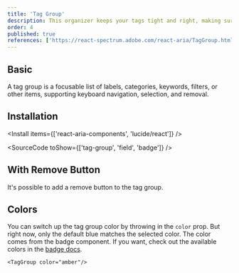 ```yaml
---
title: 'Tag Group'
description: This organizer keeps your tags tight and right, making sure they’re lined up and making sense, just like a librarian sorting books on a shelf.
order: 4
published: true
references: ['https://react-spectrum.adobe.com/react-aria/TagGroup.html#props']
---
```


## Basic

A tag group is a focusable list of labels, categories, keywords, filters, or other items, supporting keyboard navigation, selection, and removal.

<How toUse='collections/tag-group-demo' />

## Installation

<Install items={['react-aria-components', 'lucide/react']} />

<SourceCode toShow={['tag-group', 'field', 'badge']} />

## With Remove Button

It's possible to add a remove button to the tag group.

<How toUse='collections/tag-group-with-remove-demo' />

## Colors

You can switch up the tag group color by throwing in the `color` prop. But right now, only the default blue matches the selected color. The color comes from the badge component. If you want, check out the available colors in the [badge docs](/design-system/statuses/badge).

```
<TagGroup color="amber"/>
```
